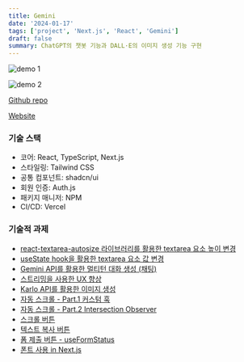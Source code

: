 ```yaml
---
title: Gemini
date: '2024-01-17'
tags: ['project', 'Next.js', 'React', 'Gemini']
draft: false
summary: ChatGPT의 챗봇 기능과 DALL·E의 이미지 생성 기능 구현
---
```


![demo 1](/static/images/gemini-demo-1.png)

![demo 2](/static/images/gemini-demo-2.png)

[Github repo](https://github.com/Valentin1495/Gemini)

[Website](https://gemini-nh.vercel.app)

### 기술 스택

- 코어: React, TypeScript, Next.js
- 스타일링: Tailwind CSS
- 공통 컴포넌트: shadcn/ui
- 회원 인증: Auth.js
- 패키지 매니저: NPM
- CI/CD: Vercel

### 기술적 과제

- [react-textarea-autosize 라이브러리를 활용한 textarea 요소 높이 변경](/blog/projects/Gemini/react-textarea-autosize)
- [useState hook을 활용한 textarea 요소 값 변경](/blog/projects/Gemini/changing-textarea-value-using-state)
- [Gemini API를 활용한 멀티턴 대화 생성 (채팅)](/blog/projects/Gemini/building-multiturn-conversations)
- [스트리밍을 사용한 UX 향상](/blog/projects/Gemini/using-streaming-for-faster-interactions)
- [Karlo API를 활용한 이미지 생성](/blog/projects/Gemini/generating-images-using-karlo-api)
- [자동 스크롤 - Part.1 커스텀 훅](/blog/projects/Gemini/implementing-auto-scroll-part-1)
- [자동 스크롤 - Part.2 Intersection Observer](/blog/projects/Gemini/implementing-auto-scroll-part-2)
- [스크롤 버튼](/blog/projects/Gemini/button-scroll-to-bottom)
- [텍스트 복사 버튼](/blog/projects/Gemini/copying-text-to-clipboard)
- [폼 제출 버튼 - useFormStatus](/blog/projects/Gemini/building-submit-button-useFormStatus)
- [폰트 사용 in Next.js](/blog/projects/Gemini/using-fonts-in-nextjs)
